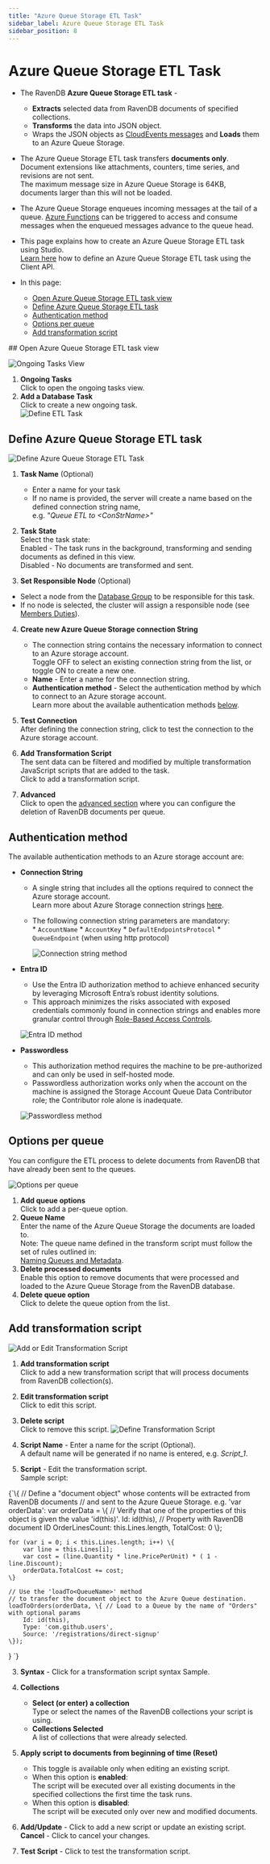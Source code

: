 ```yaml
---
title: "Azure Queue Storage ETL Task"
sidebar_label: Azure Queue Storage ETL Task
sidebar_position: 8
---
```



# Azure Queue Storage ETL Task
<Admonition type="note" title="Note">

* The RavenDB **Azure Queue Storage ETL task** -  
   * **Extracts** selected data from RavenDB documents of specified collections.
   * **Transforms** the data into JSON object.
   * Wraps the JSON objects as [CloudEvents messages](https://cloudevents.io) and **Loads** them to an Azure Queue Storage.

* The Azure Queue Storage ETL task transfers **documents only**.  
  Document extensions like attachments, counters, time series, and revisions are not sent.  
  The maximum message size in Azure Queue Storage is 64KB, documents larger than this will not be loaded.
  
* The Azure Queue Storage enqueues incoming messages at the tail of a queue. 
  [Azure Functions](https://learn.microsoft.com/en-us/azure/azure-functions/functions-bindings-storage-queue-trigger?tabs=python-v2%2Cisolated-process%2Cnodejs-v4%2Cextensionv5&pivots=programming-language-csharp) 
  can be triggered to access and consume messages when the enqueued messages advance to the queue head.
* This page explains how to create an Azure Queue Storage ETL task using Studio.  
  [Learn here](../../../../server/ongoing-tasks/etl/queue-etl/azure-queue) how to define an Azure Queue Storage ETL task using the Client API.  
 
* In this page:  
  * [Open Azure Queue Storage ETL task view](../../../../studio/database/tasks/ongoing-tasks/azure-queue-storage-etl#open-azure-queue-storage-etl-task-view)  
  * [Define Azure Queue Storage ETL task](../../../../studio/database/tasks/ongoing-tasks/azure-queue-storage-etl#define-azure-queue-storage-etl-task)  
  * [Authentication method](../../../../studio/database/tasks/ongoing-tasks/azure-queue-storage-etl#authentication-method)  
  * [Options per queue](../../../../studio/database/tasks/ongoing-tasks/azure-queue-storage-etl#options-per-queue)  
  * [Add transformation script](../../../../studio/database/tasks/ongoing-tasks/azure-queue-storage-etl#add-transformation-script)  

</Admonition>
## Open Azure Queue Storage ETL task view

![Ongoing Tasks View](./assets/add-ongoing-task.png)

1. **Ongoing Tasks**  
   Click to open the ongoing tasks view.  
2. **Add a Database Task**  
   Click to create a new ongoing task.  
![Define ETL Task](./assets/aqs-task-selection.png)
   


## Define Azure Queue Storage ETL task

![Define Azure Queue Storage ETL Task](./assets/aqs-etl-define-task.png)

1. **Task Name** (Optional)  
   * Enter a name for your task  
   * If no name is provided, the server will create a name based on the defined connection string name,  
     e.g. *"Queue ETL to &lt;ConStrName&gt;"*  

2. **Task State**  
   Select the task state:  
   Enabled - The task runs in the background, transforming and sending documents as defined in this view.  
   Disabled - No documents are transformed and sent.  

3. **Set Responsible Node** (Optional)  
  * Select a node from the [Database Group](../../../../studio/database/settings/manage-database-group) to be responsible for this task.  
  * If no node is selected, the cluster will assign a responsible node (see [Members Duties](../../../../studio/database/settings/manage-database-group#database-group-topology---members-duties)).  

4. **Create new Azure Queue Storage connection String**  
   * The connection string contains the necessary information to connect to an Azure storage account.  
     Toggle OFF to select an existing connection string from the list, or toggle ON to create a new one.  
   * **Name** - Enter a name for the connection string.  
   * **Authentication method** - Select the authentication method by which to connect to an Azure storage account.  
     Learn more about the available authentication methods [below](../../../../studio/database/tasks/ongoing-tasks/azure-queue-storage-etl#authentication-method).  

5. **Test Connection**  
   After defining the connection string, click to test the connection to the Azure storage account.  

6. **Add Transformation Script**  
   The sent data can be filtered and modified by multiple transformation JavaScript scripts that are added to the task.  
   Click to add a transformation script.

7. **Advanced**  
   Click to open the [advanced section](../../../../studio/database/tasks/ongoing-tasks/azure-queue-storage-etl#options-per-queue) where you can configure the deletion of RavenDB documents per queue.

  

## Authentication method

The available authentication methods to an Azure storage account are:
* **Connection String**  

  * A single string that includes all the options required to connect the Azure storage account.  
    Learn more about Azure Storage connection strings [here](https://learn.microsoft.com/en-us/azure/storage/common/storage-configure-connection-string).
  * The following connection string parameters are mandatory:  
        * `AccountName`
        * `AccountKey`
        * `DefaultEndpointsProtocol`
        * `QueueEndpoint` (when using http protocol)

    ![Connection string method](./assets/aqs-etl-conn-str-method.png)

* **Entra ID**

    * Use the Entra ID authorization method to achieve enhanced security by leveraging Microsoft Entra’s robust identity solutions.  
    * This approach minimizes the risks associated with exposed credentials commonly found in connection strings and enables more granular control through [Role-Based Access Controls](https://learn.microsoft.com/en-us/azure/role-based-access-control/).

    ![Entra ID method](./assets/aqs-etl-entra-id-method.png)

* **Passwordless**

    * This authorization method requires the machine to be pre-authorized and can only be used in self-hosted mode.
    * Passwordless authorization works only when the account on the machine is assigned the Storage Account Queue Data Contributor role; the Contributor role alone is inadequate.

    ![Passwordless method](./assets/aqs-etl-passwordless-method.png)



## Options per queue

You can configure the ETL process to delete documents from RavenDB that have already been sent to the queues.

![Options per queue](./assets/aqs-etl-advanced.png)

1. **Add queue options**  
   Click to add a per-queue option.  
2. **Queue Name**  
   Enter the name of the Azure Queue Storage the documents are loaded to.  
   Note: The queue name defined in the transform script must follow the set of rules outlined in:  
   [Naming Queues and Metadata](https://learn.microsoft.com/en-us/rest/api/storageservices/naming-queues-and-metadata#queue-names ).
3. **Delete processed documents**  
   Enable this option to remove documents that were processed and loaded to the Azure Queue Storage from the RavenDB database.   
4. **Delete queue option**  
   Click to delete the queue option from the list.



## Add transformation script

![Add or Edit Transformation Script](./assets/add-or-edit-script.png)

1. **Add transformation script**  
   Click to add a new transformation script that will process documents from RavenDB collection(s).
2. **Edit transformation script**  
   Click to edit this script.  
3. **Delete script**  
   Click to remove this script.
![Define Transformation Script](./assets/aqs-etl-transformation-script.png)

1. **Script Name** - Enter a name for the script (Optional).  
   A default name will be generated if no name is entered, e.g. _Script_1_.  

2. **Script** - Edit the transformation script.  
   Sample script:  

<TabItem value="something" label="javascript">
<CodeBlock language="javascript">
{`\{
    // Define a "document object" whose contents will be extracted from RavenDB documents 
    // and sent to the Azure Queue Storage. e.g. 'var orderData':
    var orderData = \{
        // Verify that one of the properties of this object is given the value 'id(this)'.  
        Id: id(this), // Property with RavenDB document ID
        OrderLinesCount: this.Lines.length,
        TotalCost: 0
    \};

    for (var i = 0; i < this.Lines.length; i++) \{
        var line = this.Lines[i];
        var cost = (line.Quantity * line.PricePerUnit) * ( 1 - line.Discount);
        orderData.TotalCost += cost;
    \}

    // Use the 'loadTo<QueueName>' method 
    // to transfer the document object to the Azure Queue destination.
    loadToOrders(orderData, \{ // Load to a Queue by the name of "Orders" with optional params 
        Id: id(this),
        Type: 'com.github.users',
        Source: '/registrations/direct-signup'
    \});
\}
`}
</CodeBlock>
</TabItem>

3. **Syntax** - Click for a transformation script syntax Sample.  

4. **Collections**  
   * **Select (or enter) a collection**  
     Type or select the names of the RavenDB collections your script is using.  
   * **Collections Selected**  
     A list of collections that were already selected.  

5. **Apply script to documents from beginning of time (Reset)**  
   * This toggle is available only when editing an existing script.  
   * When this option is **enabled**:  
     The script will be executed over all existing documents in the specified collections the first time the task runs.  
   * When this option is **disabled**:  
     The script will be executed only over new and modified documents.  

6. **Add/Update** - Click to add a new script or update an existing script.  
   **Cancel** - Click to cancel your changes.  

7. **Test Script** - Click to test the transformation script.  



